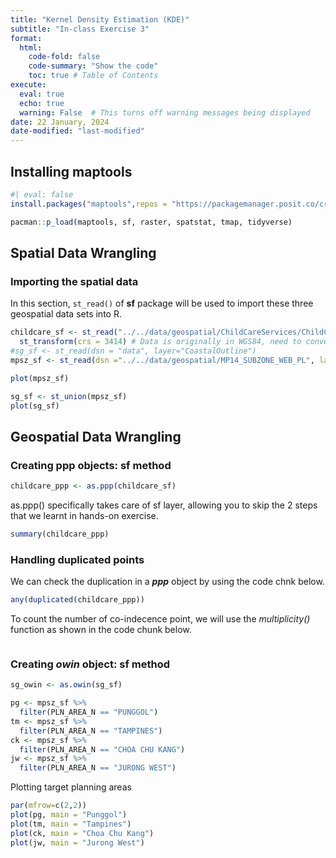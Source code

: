 ```yaml
---
title: "Kernel Density Estimation (KDE)"
subtitle: "In-class Exercise 3"
format:
  html:
    code-fold: false
    code-summary: "Show the code"
    toc: true # Table of Contents
execute:
  eval: true
  echo: true
  warning: False  # This turns off warning messages being displayed
date: 22 January, 2024
date-modified: "last-modified"
---
```


## Installing maptools

```r
#| eval: false
install.packages("maptools",repos = "https://packagemanager.posit.co/cran/2023-10-13")
```

```r
pacman::p_load(maptools, sf, raster, spatstat, tmap, tidyverse)
```

## Spatial Data Wrangling

### Importing the spatial data

In this section, `st_read()` of **sf** package will be used to import these three geospatial data sets into R.

```r
childcare_sf <- st_read("../../data/geospatial/ChildCareServices/ChildCareServices.geojson") %>% 
  st_transform(crs = 3414) # Data is originally in WGS84, need to convert
#sg_sf <- st_read(dsn = "data", layer="CoastalOutline")
mpsz_sf <- st_read(dsn ="../../data/geospatial/MP14_SUBZONE_WEB_PL", layer = "MP14_SUBZONE_WEB_PL")
```

```r
plot(mpsz_sf)
```

```r
sg_sf <- st_union(mpsz_sf)
plot(sg_sf)
```

## Geospatial Data Wrangling

### Creating ppp objects: sf method

```r
childcare_ppp <- as.ppp(childcare_sf)
```

as.ppp() specifically takes care of sf layer, allowing you to skip the 2 steps that we learnt in hands-on exercise.

```r
summary(childcare_ppp)
```

### Handling duplicated points

We can check the duplication in a ***ppp*** object by using the code chnk below.

```r
any(duplicated(childcare_ppp))
```

To count the number of co-indecence point, we will use the *multiplicity()* function as shown in the code chunk below.

```r

```

### Creating ***owin*** object: sf method

```r
sg_owin <- as.owin(sg_sf)
```

```r
pg <- mpsz_sf %>% 
  filter(PLN_AREA_N == "PUNGGOL")
tm <- mpsz_sf %>% 
  filter(PLN_AREA_N == "TAMPINES")
ck <- mpsz_sf %>%
  filter(PLN_AREA_N == "CHOA CHU KANG")
jw <- mpsz_sf %>%
  filter(PLN_AREA_N == "JURONG WEST")
```

Plotting target planning areas

```r
par(mfrow=c(2,2))
plot(pg, main = "Punggol")
plot(tm, main = "Tampines")
plot(ck, main = "Choa Chu Kang")
plot(jw, main = "Jurong West")
```
